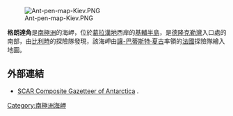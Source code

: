 {{unreferenced|time=2013-10-27T05:35:32+00:00}}
[[Image:Ant-pen-map-Kiev.PNG|thumb]]

{{coord|65|5|S|63|59|W|source:GNIS|display=title}}

'''格朗達角'''是[[南極洲|南極洲]]的海岬，位於[[葛拉漢地|葛拉漢地]]西岸的[[基輔半島|基輔半島]]，是[[德隆克勒灣|德隆克勒灣]]入口處的南部，由[[比利時|比利時]]的探險隊發現，該海岬由[[讓-巴蒂斯特·夏古|讓-巴蒂斯特·夏古]]率領的[[法國|法國]]探險隊繪入地圖。

==外部連結==
* [http://data.aad.gov.au/aadc/gaz/scar/ SCAR Composite Gazetteer of Antarctica] {{WebCite|url=https://www.webcitation.org/5ug2CfC7m?url=http://data.aad.gov.au/aadc/gaz/scar/ |date=20101202140255 |dateformat=iso }}.

{{DEFAULTSORT:Glandaz Point}}
[[Category:南極洲海岬|Category:南極洲海岬]]


{{GrahamCoast-geo-stub}}